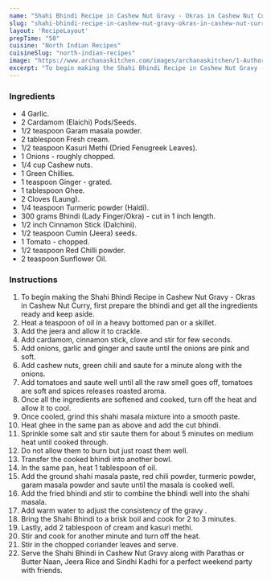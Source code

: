 ---
name: "Shahi Bhindi Recipe in Cashew Nut Gravy - Okras in Cashew Nut Curry"
slug: "shahi-bhindi-recipe-in-cashew-nut-gravy-okras-in-cashew-nut-curry"
layout: 'RecipeLayout'
prepTime: "50"
cuisine: "North Indian Recipes"
cuisineSlug: "north-indian-recipes"
image: "https://www.archanaskitchen.com/images/archanaskitchen/1-Author/Farrukh_Aziz_Ansari/Shahi_Bhindi_in_cashew_Nut_Gravy.jpg"
excerpt: "To begin making the Shahi Bhindi Recipe in Cashew Nut Gravy - Okras in Cashew Nut Curry, first prepare the bhindi and get all the ingredients ready and keep aside"
---

### Ingredients

- 4 Garlic.
- 2 Cardamom (Elaichi) Pods/Seeds.
- 1/2 teaspoon Garam masala powder.
- 2 tablespoon Fresh cream.
- 1/2 teaspoon Kasuri Methi (Dried Fenugreek Leaves).
- 1 Onions - roughly chopped.
- 1/4 cup Cashew nuts.
- 1 Green Chillies.
- 1 teaspoon Ginger - grated.
- 1 tablespoon Ghee.
- 2 Cloves (Laung).
- 1/4 teaspoon Turmeric powder (Haldi).
- 300 grams Bhindi (Lady Finger/Okra) - cut in 1 inch length.
- 1/2 inch Cinnamon Stick (Dalchini).
- 1/2 teaspoon Cumin (Jeera) seeds.
- 1 Tomato - chopped.
- 1/2 teaspoon Red Chilli powder.
- 2 teaspoon Sunflower Oil.

### Instructions

1. To begin making the Shahi Bhindi Recipe in Cashew Nut Gravy - Okras in Cashew Nut Curry, first prepare the bhindi and get all the ingredients ready and keep aside.
1. Heat a teaspoon of oil in a heavy bottomed pan or a skillet.
1. Add the jeera and allow it to crackle.
1. Add cardamom, cinnamon stick, clove and stir for few seconds.
1. Add onions, garlic and ginger and saute until the onions are pink and soft.
1. Add cashew nuts, green chili and saute for a minute along with the onions.
1. Add tomatoes and saute well until all the raw smell goes off, tomatoes are soft and spices releases roasted aroma.
1. Once all the ingredients are softened and cooked, turn off the heat and allow it to cool.
1. Once cooled, grind this shahi masala mixture into a smooth paste.
1. Heat ghee in the same pan as above and add the cut bhindi.
1. Sprinkle some salt and stir saute them for about 5 minutes on medium heat until cooked through.
1. Do not allow them to burn but just roast them well.
1. Transfer the cooked bhindi into another bowl.
1. In the same pan,  heat 1 tablespoon of oil.
1. Add the ground shahi masala paste, red chili powder, turmeric powder, garam masala powder and saute until the masala is cooked well.
1. Add the fried bhindi and stir to combine the bhindi well into the shahi masala.
1. Add  warm water to adjust the consistency of the gravy .
1. Bring the Shahi Bhindi to a brisk boil and cook for 2 to 3 minutes.
1. Lastly, add 2 tablespoon of cream and kasuri methi.
1. Stir and cook for another minute and turn off the heat.
1. Stir in the chopped coriander leaves and serve.
1. Serve the Shahi Bhindi in Cashew Nut Gravy along with Parathas or Butter Naan, Jeera Rice and Sindhi Kadhi for a perfect weekend party with friends.
